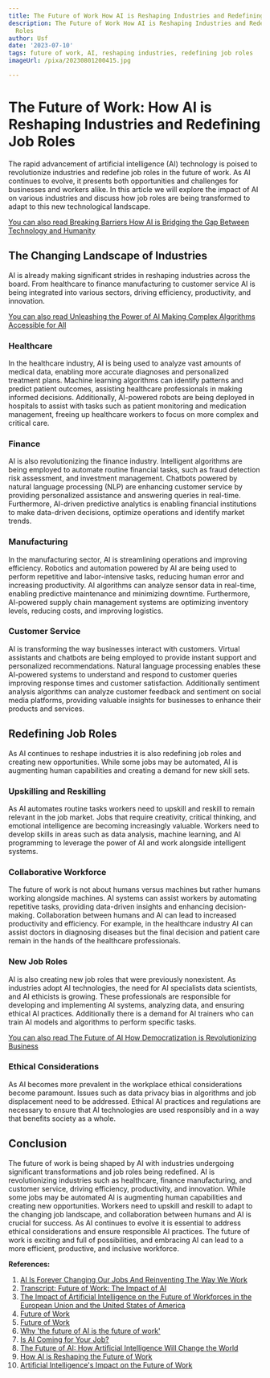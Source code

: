 ```yaml
---
title: The Future of Work How AI is Reshaping Industries and Redefining Job Roles
description: The Future of Work How AI is Reshaping Industries and Redefining Job
  Roles
author: Usf
date: '2023-07-10'
tags: future of work, AI, reshaping industries, redefining job roles
imageUrl: /pixa/20230801200415.jpg

---
```

# The Future of  Work:  How AI is  Reshaping  Industries and Redefining Job Roles

The rapid advancement of artificial intelligence (AI) technology is poised to  revolutionize industries and redefine job roles in the future of work. As AI continues to evolve, it presents both opportunities and challenges for businesses and workers alike. In this article we will  explore the impact of AI on various industries  and discuss how job roles are being transformed to adapt to this new technological landscape.

[You can also  read Breaking Barriers How AI is Bridging the Gap Between  Technology and  Humanity](Breaking%20Barriers%20How%20AI%20is%20Bridging%20the%20Gap%20Between%20Technology%20and%20Humanity)


## The Changing Landscape of Industries

AI is already making significant strides in reshaping industries across the board. From healthcare  to finance manufacturing to customer service AI is being integrated into various sectors, driving efficiency, productivity, and innovation.

[You can  also read Unleashing the Power of AI Making Complex Algorithms Accessible for All](Unleashing%20the%20Power%20of%20AI%20Making%20Complex%20Algorithms%20Accessible%20for%20All)


### Healthcare

In the healthcare industry, AI is being used to analyze vast amounts of medical data, enabling more accurate diagnoses and personalized treatment plans. Machine learning algorithms can identify patterns and predict patient outcomes, assisting healthcare  professionals in making informed decisions. Additionally, AI-powered robots are being deployed in hospitals to assist with tasks such as patient monitoring and medication management, freeing up healthcare  workers to focus on more  complex and critical care.

### Finance

AI is also revolutionizing  the finance industry. Intelligent  algorithms are being employed to automate routine financial tasks, such as fraud detection  risk assessment, and investment management. Chatbots powered  by natural language processing (NLP)  are enhancing customer service by providing personalized assistance  and answering queries in real-time. Furthermore, AI-driven predictive analytics is enabling financial institutions to make data-driven decisions,  optimize operations and  identify market trends.

### Manufacturing

In the manufacturing sector, AI is streamlining operations and improving efficiency. Robotics and automation powered by AI are being used to perform repetitive and labor-intensive tasks, reducing human  error and increasing productivity. AI algorithms can analyze sensor data in real-time,  enabling predictive maintenance  and minimizing downtime.  Furthermore, AI-powered supply chain management systems are optimizing inventory levels, reducing  costs, and improving logistics.

### Customer Service

AI is transforming the way businesses interact  with customers. Virtual assistants and chatbots are being employed to provide instant support and personalized recommendations. Natural language processing enables these AI-powered systems to understand  and respond to customer queries improving response times and customer satisfaction. Additionally sentiment analysis  algorithms can analyze customer feedback and sentiment on social media platforms, providing valuable insights for businesses to enhance their  products and  services.

## Redefining  Job Roles

As AI continues to reshape industries it  is also redefining  job roles and creating new opportunities. While some jobs may be automated, AI is augmenting  human capabilities and creating a demand for  new skill sets.

###  Upskilling and Reskilling

As AI automates routine tasks workers need to upskill and reskill to  remain relevant in the job market.  Jobs  that require creativity, critical thinking,  and emotional intelligence are becoming increasingly valuable. Workers need to develop skills in areas such as data  analysis, machine learning, and AI programming to leverage the power of AI and work alongside intelligent systems.

### Collaborative Workforce

The future of work  is not about humans versus machines but  rather  humans working alongside machines. AI systems can assist workers by automating repetitive tasks, providing data-driven insights and enhancing decision-making. Collaboration  between humans and AI can lead  to increased productivity and efficiency. For example, in the healthcare industry AI can assist doctors in  diagnosing diseases but  the final decision and patient care  remain in  the hands of the healthcare professionals.

### New Job  Roles

AI  is also creating new job  roles that were previously nonexistent. As industries  adopt AI technologies, the need for AI specialists data scientists, and AI ethicists is growing. These  professionals are responsible for developing and  implementing AI systems, analyzing data, and ensuring ethical AI practices. Additionally  there is a demand for AI trainers who can train AI models and algorithms  to perform specific tasks.

[You can  also  read The Future of AI How Democratization is Revolutionizing Business](The%20Future%20of%20AI%20How%20Democratization%20is%20Revolutionizing%20Business)


### Ethical Considerations

As AI becomes more prevalent in the workplace ethical considerations become paramount. Issues  such as data privacy bias in algorithms and job displacement need to be addressed. Ethical AI practices  and regulations are necessary to ensure that  AI technologies are used responsibly and in a way that benefits society as a whole.

## Conclusion

The future of work is  being shaped by AI with industries  undergoing significant transformations and job roles being redefined. AI is revolutionizing industries such  as healthcare, finance manufacturing, and customer service, driving efficiency, productivity, and innovation. While some jobs may be automated AI  is augmenting human capabilities and creating new opportunities.  Workers need to upskill and reskill to adapt to the changing  job landscape, and  collaboration between humans and AI is crucial for success. As AI continues to evolve it  is essential  to address ethical considerations and  ensure responsible AI practices. The future of work is exciting and full of possibilities, and embracing AI can lead to a more efficient, productive, and inclusive workforce.

**References:**

1.  [AI Is  Forever Changing  Our Jobs  And Reinventing  The Way We Work](https://www.forbes.com/sites/markminevich/2023/03/31/ai-is-forever-changing-our-jobs-and-reinventing-the-way-we-work/?sh=735f05183c5e)
2.  [Transcript: Future of Work: The Impact of AI](https://www.washingtonpost.com/washington-post-live/2023/07/11/transcript-future-work-impact-ai/)
3. [The Impact of Artificial Intelligence on the Future of Workforces in the  European Union and  the United States of America](https://www.whitehouse.gov/wp-content/uploads/2022/12/TTC-EC-CEA-AI-Report-12052022-1.pdf)
4. [Future of Work](https://www.pewresearch.org/topic/economy-work/business-workplace/future-of-work/)
5. [Future  of Work](https://www.mckinsey.com/featured-insights/future-of-work)
6. [Why  'the future of  AI is the future of work'](https://mitsloan.mit.edu/ideas-made-to-matter/why-future-ai-future-work)
7. [Is AI Coming for Your  Job?](https://hbswk.hbs.edu/item/is-ai-coming-for-your-job)
8. [The Future  of AI: How Artificial  Intelligence Will Change the World](https://builtin.com/artificial-intelligence/artificial-intelligence-future)
9. [How AI is Reshaping the  Future of Work](https://www.linkedin.com/pulse/how-ai-reshaping-future-work-james-osore)
10. [Artificial Intelligence's Impact on the Future of Work](https://www.ai-bees.io/post/how-artificial-intelligence-impacts-the-future-of-work)